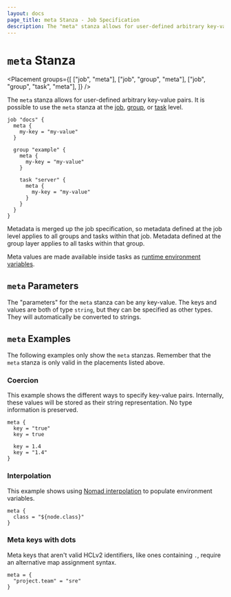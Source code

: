 ```yaml
---
layout: docs
page_title: meta Stanza - Job Specification
description: The "meta" stanza allows for user-defined arbitrary key-value pairs.
---
```


# `meta` Stanza

<Placement
  groups={[
    ["job", "meta"],
    ["job", "group", "meta"],
    ["job", "group", "task", "meta"],
  ]}
/>

The `meta` stanza allows for user-defined arbitrary key-value pairs. It is
possible to use the `meta` stanza at the [job][], [group][], or [task][] level.

```hcl
job "docs" {
  meta {
    my-key = "my-value"
  }

  group "example" {
    meta {
      my-key = "my-value"
    }

    task "server" {
      meta {
        my-key = "my-value"
      }
    }
  }
}
```

Metadata is merged up the job specification, so metadata defined at the job
level applies to all groups and tasks within that job. Metadata defined at the
group layer applies to all tasks within that group.

Meta values are made available inside tasks as [runtime environment variables][env_meta].

## `meta` Parameters

The "parameters" for the `meta` stanza can be any key-value. The keys and values
are both of type `string`, but they can be specified as other types. They will
automatically be converted to strings.

## `meta` Examples

The following examples only show the `meta` stanzas. Remember that the
`meta` stanza is only valid in the placements listed above.

### Coercion

This example shows the different ways to specify key-value pairs. Internally,
these values will be stored as their string representation. No type information
is preserved.

```hcl
meta {
  key = "true"
  key = true

  key = 1.4
  key = "1.4"
}
```

### Interpolation

This example shows using [Nomad interpolation][interpolation] to populate
environment variables.

```hcl
meta {
  class = "${node.class}"
}
```

### Meta keys with dots

Meta keys that aren't valid HCLv2 identifiers, like ones containing `.`, require an alternative map assignment syntax.

```hcl
meta = {
  "project.team" = "sre"
}
```

[job]: /docs/job-specification/job "Nomad job Job Specification"
[group]: /docs/job-specification/group "Nomad group Job Specification"
[task]: /docs/job-specification/task "Nomad task Job Specification"
[interpolation]: /docs/runtime/interpolation "Nomad interpolation"
[env_meta]: /docs/runtime/environment#meta
